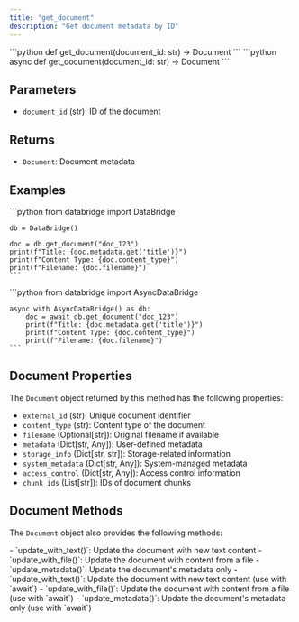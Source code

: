 ```yaml
---
title: "get_document"
description: "Get document metadata by ID"
---
```


<Tabs>
  <Tab title="Sync">
    ```python
    def get_document(document_id: str) -> Document
    ```
  </Tab>
  <Tab title="Async">
    ```python
    async def get_document(document_id: str) -> Document
    ```
  </Tab>
</Tabs>

## Parameters

- `document_id` (str): ID of the document

## Returns

- `Document`: Document metadata

## Examples

<Tabs>
  <Tab title="Sync">
    ```python
    from databridge import DataBridge
    
    db = DataBridge()
    
    doc = db.get_document("doc_123")
    print(f"Title: {doc.metadata.get('title')}")
    print(f"Content Type: {doc.content_type}")
    print(f"Filename: {doc.filename}")
    ```
  </Tab>
  <Tab title="Async">
    ```python
    from databridge import AsyncDataBridge
    
    async with AsyncDataBridge() as db:
        doc = await db.get_document("doc_123")
        print(f"Title: {doc.metadata.get('title')}")
        print(f"Content Type: {doc.content_type}")
        print(f"Filename: {doc.filename}")
    ```
  </Tab>
</Tabs>

## Document Properties

The `Document` object returned by this method has the following properties:

- `external_id` (str): Unique document identifier
- `content_type` (str): Content type of the document
- `filename` (Optional[str]): Original filename if available
- `metadata` (Dict[str, Any]): User-defined metadata
- `storage_info` (Dict[str, str]): Storage-related information
- `system_metadata` (Dict[str, Any]): System-managed metadata
- `access_control` (Dict[str, Any]): Access control information
- `chunk_ids` (List[str]): IDs of document chunks

## Document Methods

The `Document` object also provides the following methods:

<Tabs>
  <Tab title="Sync">
    - `update_with_text()`: Update the document with new text content
    - `update_with_file()`: Update the document with content from a file
    - `update_metadata()`: Update the document's metadata only
  </Tab>
  <Tab title="Async">
    - `update_with_text()`: Update the document with new text content (use with `await`)
    - `update_with_file()`: Update the document with content from a file (use with `await`)
    - `update_metadata()`: Update the document's metadata only (use with `await`)
  </Tab>
</Tabs>